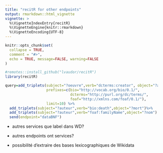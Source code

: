 ```yaml
---
title: "recitR for other endpoints"
output: rmarkdown::html_vignette
vignette: >
  %\VignetteIndexEntry{recitR}
  %\VignetteEngine{knitr::rmarkdown}
  %\VignetteEncoding{UTF-8}
---
```


```r
knitr::opts_chunk$set(
  collapse = TRUE,
  comment = "#>",
  echo = TRUE, message=FALSE, warning=FALSE
)
```

```r
#remotes::install_github("lvaudor/recitR")
library(recitR)
```


```r
query=add_triplets(subject="?oeuvre",verb="dcterms:creator", object="?auteur",
                   prefixes=c(bio="http://vocab.org/bio/0.1/",
                              dcterms="http://purl.org/dc/terms/",
                              foaf="http://xmlns.com/foaf/0.1/"),
                   limit=10) %>% 
  add_triplets(subject="?auteur",verb="bio:death",object="?mort")%>%
  add_triplets(subject="?auteur",verb="foaf:familyName",object="?nom") %>%
  send(endpoint="dataBNF")

```

- autres services que label dans WD?
- autres endpoints ont services?

- possibilité d'extraire des bases lexicographiques de Wikidata

